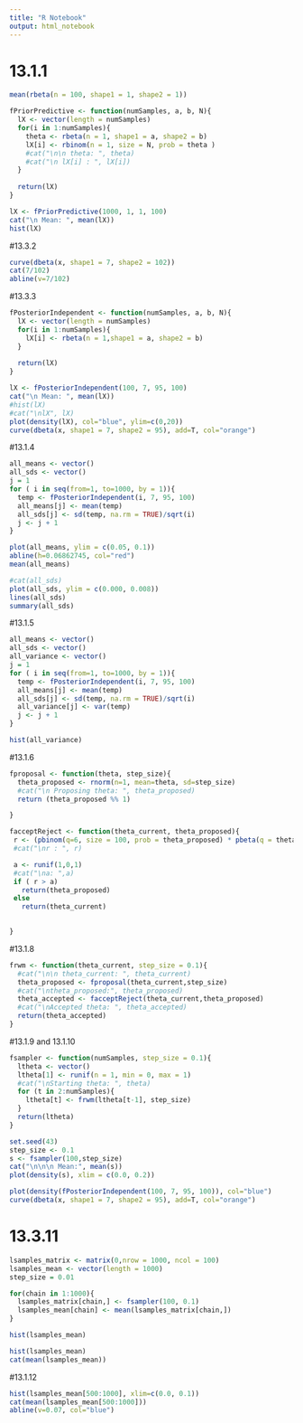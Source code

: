 ```yaml
---
title: "R Notebook"
output: html_notebook
---
```

# 13.1.1
```r
mean(rbeta(n = 100, shape1 = 1, shape2 = 1))
```
```r
fPriorPredictive <- function(numSamples, a, b, N){
  lX <- vector(length = numSamples)
  for(i in 1:numSamples){
    theta <- rbeta(n = 1, shape1 = a, shape2 = b)
    lX[i] <- rbinom(n = 1, size = N, prob = theta )
    #cat("\n\n theta: ", theta)
    #cat("\n lX[i] : ", lX[i])
  }
  
  return(lX)
}

lX <- fPriorPredictive(1000, 1, 1, 100)
cat("\n Mean: ", mean(lX))
hist(lX)
```
#13.3.2
```r
curve(dbeta(x, shape1 = 7, shape2 = 102))
cat(7/102)
abline(v=7/102)
```

#13.3.3
```r
fPosteriorIndependent <- function(numSamples, a, b, N){
  lX <- vector(length = numSamples)
  for(i in 1:numSamples){
    lX[i] <- rbeta(n = 1,shape1 = a, shape2 = b)
  }
  
  return(lX)
}

lX <- fPosteriorIndependent(100, 7, 95, 100)
cat("\n Mean: ", mean(lX))
#hist(lX)
#cat("\nlX", lX)
plot(density(lX), col="blue", ylim=c(0,20))
curve(dbeta(x, shape1 = 7, shape2 = 95), add=T, col="orange")

```
#13.1.4
```r
all_means <- vector()
all_sds <- vector()
j = 1
for ( i in seq(from=1, to=1000, by = 1)){
  temp <- fPosteriorIndependent(i, 7, 95, 100)
  all_means[j] <- mean(temp)
  all_sds[j] <- sd(temp, na.rm = TRUE)/sqrt(i)
  j <- j + 1
}
```

```r
plot(all_means, ylim = c(0.05, 0.1))
abline(h=0.06862745, col="red")
mean(all_means)

#cat(all_sds)
plot(all_sds, ylim = c(0.000, 0.008))
lines(all_sds)
summary(all_sds)
```
#13.1.5
```r
all_means <- vector()
all_sds <- vector()
all_variance <- vector()
j = 1
for ( i in seq(from=1, to=1000, by = 1)){
  temp <- fPosteriorIndependent(i, 7, 95, 100)
  all_means[j] <- mean(temp)
  all_sds[j] <- sd(temp, na.rm = TRUE)/sqrt(i)
  all_variance[j] <- var(temp)
  j <- j + 1
}

```

```r
hist(all_variance)
```
#13.1.6
```r
fproposal <- function(theta, step_size){
  theta_proposed <- rnorm(n=1, mean=theta, sd=step_size)
  #cat("\n Proposing theta: ", theta_proposed)
  return (theta_proposed %% 1)

}
```

```r
facceptReject <- function(theta_current, theta_proposed){
 r <- (pbinom(q=6, size = 100, prob = theta_proposed) * pbeta(q = theta_proposed, shape1 = 1, shape2 = 1))  / (pbinom(q=6, size = 100, prob = theta_current) * pbeta(q = theta_current, shape1 = 1, shape2 = 1))
 #cat("\nr : ", r)

 a <- runif(1,0,1)
 #cat("\na: ",a)
 if ( r > a)
   return(theta_proposed)
 else
   return(theta_current)
  

}


```


#13.1.8
```r
  
frwm <- function(theta_current, step_size = 0.1){
  #cat("\n\n theta_current: ", theta_current)
  theta_proposed <- fproposal(theta_current,step_size)
  #cat("\ntheta_proposed:", theta_proposed)
  theta_accepted <- facceptReject(theta_current,theta_proposed)
  #cat("\nAccepted theta: ", theta_accepted)
  return(theta_accepted)
}
```

#13.1.9 and 13.1.10

```r
fsampler <- function(numSamples, step_size = 0.1){
  ltheta <- vector()
  ltheta[1] <- runif(n = 1, min = 0, max = 1)
  #cat("\nStarting theta: ", theta)
  for (t in 2:numSamples){
    ltheta[t] <- frwm(ltheta[t-1], step_size)
  }
  return(ltheta)
}
```


```r
set.seed(43)
step_size <- 0.1
s <- fsampler(100,step_size)
cat("\n\n\n Mean:", mean(s))
plot(density(s), xlim = c(0.0, 0.2))
```

```r
plot(density(fPosteriorIndependent(100, 7, 95, 100)), col="blue")
curve(dbeta(x, shape1 = 7, shape2 = 95), add=T, col="orange")
```

# 13.3.11
```r
lsamples_matrix <- matrix(0,nrow = 1000, ncol = 100)
lsamples_mean <- vector(length = 1000)
step_size = 0.01

for(chain in 1:1000){
  lsamples_matrix[chain,] <- fsampler(100, 0.1)
  lsamples_mean[chain] <- mean(lsamples_matrix[chain,])
}

```

```r
hist(lsamples_mean)
```
```r
hist(lsamples_mean)
cat(mean(lsamples_mean))

```
#13.1.12
```r
hist(lsamples_mean[500:1000], xlim=c(0.0, 0.1))
cat(mean(lsamples_mean[500:1000]))
abline(v=0.07, col="blue")
```




